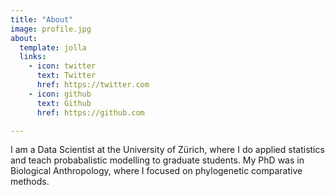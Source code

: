 ```yaml
---
title: "About"
image: profile.jpg
about:
  template: jolla
  links:
    - icon: twitter
      text: Twitter
      href: https://twitter.com
    - icon: github
      text: Github
      href: https://github.com

---
```


I am a Data Scientist at the University of Zürich, where I do applied statistics and teach probabalistic modelling to graduate students. My PhD was in Biological Anthropology, where I focused on phylogenetic comparative methods.
